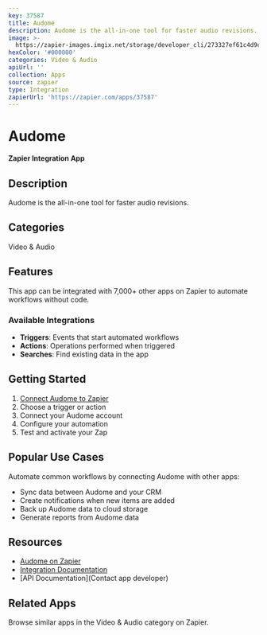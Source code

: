 ```yaml
---
key: 37587
title: Audome
description: Audome is the all-in-one tool for faster audio revisions.
image: >-
  https://zapier-images.imgix.net/storage/developer_cli/273327ef61c4d9c3aabcc6cf7ea2280d.png?auto=format%2Ccompress&ixlib=python-3.0.0&q=50
hexColor: '#000000'
categories: Video & Audio
apiUrl: ''
collection: Apps
source: zapier
type: Integration
zapierUrl: 'https://zapier.com/apps/37587'
---
```

# Audome

**Zapier Integration App**

## Description

Audome is the all-in-one tool for faster audio revisions.

## Categories

Video & Audio

## Features

This app can be integrated with 7,000+ other apps on Zapier to automate workflows without code.

### Available Integrations

- **Triggers**: Events that start automated workflows
- **Actions**: Operations performed when triggered
- **Searches**: Find existing data in the app

## Getting Started

1. [Connect Audome to Zapier](https://zapier.com/apps/37587)
2. Choose a trigger or action
3. Connect your Audome account
4. Configure your automation
5. Test and activate your Zap

## Popular Use Cases

Automate common workflows by connecting Audome with other apps:

- Sync data between Audome and your CRM
- Create notifications when new items are added
- Back up Audome data to cloud storage
- Generate reports from Audome data

## Resources

- [Audome on Zapier](https://zapier.com/apps/37587)
- [Integration Documentation](https://zapier.com/apps/37587/integrations)
- [API Documentation](Contact app developer)

## Related Apps

Browse similar apps in the Video & Audio category on Zapier.
